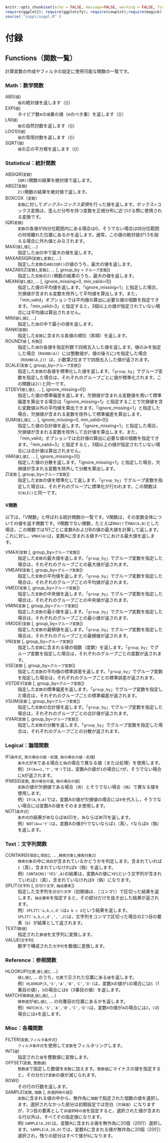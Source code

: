 ```r
knitr::opts_chunk$set(echo = FALSE, message=FALSE, warning = FALSE, fig.align = 'center', out.width='80%',results="asis")
require(ggplot2); require(ggplotify); require(cowplot);require(magick)
source( "suppl/suppl.R" )
```

# 付録 {-#ch:appendix}


## Functions（関数一覧）{-#sec:functions}

計算変数の作成やフィルタの設定に使用可能な関数の一覧です。

### Math：数学関数{-#app:math}

ABS(`値`)
: `値`の絶対値を返します（\(\mathsf{|x|}\)）

EXP(`値`)
: ネイピア数eの`値`乗の値（eのべき乗）を返します（\(\mathsf{e^{x}}\)）

LN(`値`)
: `値`の自然対数を返します（\(\mathsf{\log_{e}{x}}\)）

LOG10(`値`)
: `値`の常用対数を返します（\(\mathsf{\log_{10}{x}}\)）


SQRT(`値`)
: `値`の正の平方根を返します（\(\mathsf{\sqrt{x}}\)）


### Statistical：統計関数{-#app:statistical}

ABSIQR(`変数`)
: `IQR()`関数の結果を絶対値で返します。

ABSZ(`変数`)
: `Z()`関数の結果を絶対値で返します。

BOXCOX（`変数`）
: `変数`に対して*ボックス=コックス変換*を行った値を返します。ボックス=コックス変換は，歪んだ分布を持つ変数を正規分布に近づける際に使用される変換です。

IQR(`変数`)
: `変数`の各値が四分位範囲内にある場合は0，そうでない場合は四分位範囲の何倍離れた位置にあるかを返します。通常，この値の絶対値が1.5を超える場合に外れ値とみなされます。

MAX(`値1`,`値2`, …)
: 指定した`値`の中で最大の値を返します。

MAXABSIQR(`変数1`,`変数2`, …)
: 指定した`変数`の`ABSIQR()`の値のうち，最大の値を返します。

MAZABSZ(`変数1`,`変数2`, … [, group_by = `グループ変数`])
: 指定した`変数`の`Z()`関数の結果のうち，最大の値を返します。

MEAN(`値1`,`値2`, … [, ignore_missing=0, min_valid=0])
: 指定した値の平均値を返します。「ignore_missing=1」と指定した場合，欠損値が含まれる変数を除外して平均値を算出します。また，「min_valid」オプションでは平均値の算出に必要な値の個数を指定できます。「min_valid=3」と指定すると，3個以上の値が指定されていない場合には平均値は算出されません。

MIN(`値1`,`値2`, …)
: 指定した`値`の中で最小の値を返します。

RANK(`変数`)
: 指定した`変数`に含まれる各値の順位（昇順）を返します。

ROUND(`値` [, `桁数`])
: 指定した`値`の各値を指定桁数で四捨五入した値を返します。値のみを指定した場合（`ROUND(A)`）には整数値が，値の後ろに`2`を指定した場合（`ROUND(A,2)`）は，小数第2位までで四捨五入した値が返されます。

SCALE(`変数` [, group_by=`グループ変数`])
: 指定した`変数`の各値を標準化した値を返します。「`group_by`」でグループ変数を指定した場合は，それぞれのグループごとに値が標準化されます。この関数は`Z()`と同一です。

STDEV(`値1`,`値2`, … [, ignore_missing=0])
: 指定した値の標準偏差を返します。欠損値が含まれる変数値を用いて標準偏差を算出する場合は「ignore_missing=1」と指定することで欠損値を含む変数値以外の平均値を算出できます。「ignore_missing=1」と指定した場合，欠損値が含まれる変数を除外して標準偏差を算出します。

SUM(`値1`,`値2`, … [, ignore_missing=0, min_valid=0])
: 指定した値の合計値を返します。「ignore_missing=1」と指定した場合，欠損値が含まれる変数を除外して合計値を算出します。また，「min_valid」オプションでは合計値の算出に必要な値の個数を指定できます。「min_valid=3」と指定すると，3個以上の値が指定されていない場合には合計値は算出されません。

VAR(`値1`,`値2`, … [, ignore_missing=0])
: 指定した値の分散を返します。「ignore_missing=1」と指定した場合，欠損値が含まれる変数を除外して分散を算出します。

Z(`変数` [, group_by=`グループ変数`])
: 指定した`変数`の値を標準化して返します。「`group_by`」でグループ変数を指定した場合は，それぞれのグループに標準化が行われます。この関数は`SCALE()`と同一です。

#### V関数 {-}

以下は，「V関数」と呼ばれる統計関数の一覧です。V関数は，その変数全体についての値を返す関数です。V関数でない関数，たとえば`MAX()`で`MAX(A,B)`とした場合，この関数では1行ごとに変数AおよびBの値の最大値を計算して返します。これに対し，`VMAX(A)`は，変数Aに含まれる値すべてにおける最大値を返します。

VMAX(`変数` [, group_by=`グループ変数`])
: 指定した`変数`の最大値を返します。「`group_by`」でグループ変数を指定した場合は，それぞれのグループごとの最大値が返されます。

VMEAN(`変数` [, group_by=`グループ変数`])
: 指定した`変数`の平均値を返します。「`group_by`」でグループ変数を指定した場合は，それぞれのグループごとの平均値が返されます。

VMED(`変数` [, group_by=`グループ変数`])
: 指定した`変数`の中央値を返します。「`group_by`」でグループ変数を指定した場合は，それぞれのグループごとの中央値が返されます。

VMIN(`変数` [, group_by=`グループ変数`])
: 指定した`変数`の最小値を返します。「`group_by`」でグループ変数を指定した場合は，それぞれのグループごとの最小値が返されます。

VMODE(`変数` [, group_by=`グループ変数`])
: 指定した`変数`の最頻値を返します。「`group_by`」でグループ変数を指定した場合は，それぞれのグループごとの最頻値が返されます。

VN(`変数` [, group_by=`グループ変数`])
: 指定した`変数`に含まれる値の個数（度数）を返します。「`group_by`」でグループ変数を指定した場合は，それぞれのグループごとの度数が返されます。

VSE(`変数` [, group_by=`グループ変数`])
: 指定した`変数`の平均値の標準誤差を返します。「`group_by`」でグループ変数を指定した場合は，それぞれのグループごとの標準誤差が返されます。

VSTDEV(`変数` [, group_by=`グループ変数`])
: 指定した`変数`の標準偏差を返します。「`group_by`」でグループ変数を指定した場合は，それぞれのグループごとの標準偏差が返されます。

VSUM(`変数` [, group_by=`グループ変数`])
: 指定した`変数`の合計値を返します。「`group_by`」でグループ変数を指定した場合は，それぞれのグループごとの合計値が返されます。

VVAR(`変数` [, group_by=`グループ変数`])
: 指定した`変数`の分散を返します。「`group_by`」でグループ変数を指定した場合は，それぞれのグループごとの分散が返されます。


### Logical：論理関数{-#app:logical}

IF(`条件式`, `真の場合の値・処理`, `偽の場合の値・処理`)
: `条件式`が`真`である場合と`偽`の場合で異なる値（または処理）を使用します。
: 例）`IF(A==1,'Y','N')`では，変数Aの値が`1`の場合に`Y`が，そうでない場合に`N`が返されます。

IFMISS(`変数`, `真の場合の値`, `偽の場合の値`)
: `変数`の値が欠損値である場合（`真`）とそうでない場合（`偽`）で異なる値を使用します。
: 例）`IF(A,9,A)`では，変数Aの値が欠損値の場合には`9`を代入し，そうでない場合には変数Aの値をそのまま使用します。

NOT(`条件式`)
: `条件式`の結果が`真`ならば`偽`(0)を，`偽`ならば`真`(1)を返します。
: 例）`NOT(A=='Y')`は，変数Aの値が`Y`でないならば`1`（真），`Y`ならば`0`（偽）を返します。

### Text：文字列関数{-#app:text}

CONTAINS(`項目1`,`項目2`, … ,`検索対象1`,`検索対象2`)
: `検索対象`の中に`項目`が含まれているかどうかを判定します。含まれていれば`1`（真），含まれていなければ`0`（偽）を返します。
: 例）`CONTAINS('YES',A)`の結果は，変数Aの値に`YES`という文字列が含まれていれば`1`（真），含まれていなければ`0`（偽）になります。

SPLIT(`文字列` [, `区切り文字`, `抽出要素`])
: 指定した文字列を`区切り文字`（初期値は`,`（コンマ））で区切った結果を返します。`抽出要素`を指定すると，その部分だけを抜き出した結果が返されます。
: 例）`SPLIT('a,b,c,d')`は`a b c d`という結果を返します。`SPLIT('a,b,c,d',',',2)`は，文字列をコンマで区切った場合の2つ目の要素（`b`）が結果として返されます。

TEXT(`数値`)
: 指定された`数値`を文字列に変換します。

VALUE(`文字列`)
: 数字で構成された`文字列`を数値に変換します。

### Reference：参照関数{-#app:reference}

HLOOKUP(`位置`,`値1`,`値2`, …)
: `値1`,`値2`, … のうち，`位置`で示された位置にある`値`を返します。
: 例）`HLOOKUP(X,'S','A','B','C','D')`は，変数`X`の値が`1`の場合には`S`（1番目の値），`3`の場合には`B`（3番目の値）を返します。

MATCH(`検索値`,`値1`,`値2`, …)
: `検索値`が`値1`,`値2`, … の何番目の位置にあるかを返します。
: 例）`MATCH(X,'S','A','B','C','D')`は，変数`X`の値が`A`の場合には`2`，`C`の場合には`4`を返します。

### Misc：各種関数{-#app:misc}

FILTER(`変数`,`フィルタ条件式`)
: `フィルタ条件式`を使用して`変数`をフィルタリングします。

INT(`値`)
: 指定された`値`を整数値に変換します。

OFFSET(`変数`, `整数値`)
: `整数値`で指定した数値を`変数`に加えます。`整数値`にマイナスの値を指定すると，その分だけ`変数`の値が減じられます。

ROW()
: その行の行数を返します。

SAMPLE(`変数`, `個数` [, `非選択時の値`])
: `変数`に含まれる値の中から，無作為に`個数`で指定された個数の値を選択します。選択されなかった部分は初期設定では空白（`欠損値`）になりますが，3つ目の要素として`非選択時の値`を設定すると，選択された値が含まれる行以外は，すべてその指定値になります。
: 例) `SAMPLE(A,20)`は，変数Aに含まれる値を無作為に20個（20行）選択します。`SAMPLE(A,20,0)`では，変数Aに含まれる値が無作為に20個（20行）選択され，残りの部分はすべて値が`0`になります。

